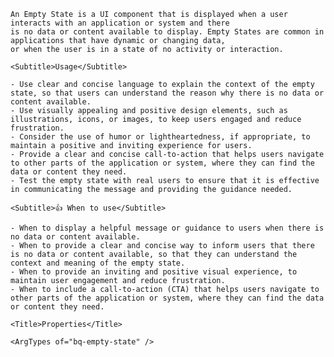 
<div className="bq-doc__wrapper" data-theme="light">
  <div className="bq-doc__container">
    <Title>Empty state</Title>

    An Empty State is a UI component that is displayed when a user interacts with an application or system and there 
    is no data or content available to display. Empty States are common in applications that have dynamic or changing data, 
    or when the user is in a state of no activity or interaction.
    
    <Subtitle>Usage</Subtitle>

    - Use clear and concise language to explain the context of the empty state, so that users can understand the reason why there is no data or content available.
    - Use visually appealing and positive design elements, such as illustrations, icons, or images, to keep users engaged and reduce frustration.
    - Consider the use of humor or lightheartedness, if appropriate, to maintain a positive and inviting experience for users.
    - Provide a clear and concise call-to-action that helps users navigate to other parts of the application or system, where they can find the data or content they need.
    - Test the empty state with real users to ensure that it is effective in communicating the message and providing the guidance needed.

    <Subtitle>👍 When to use</Subtitle>

    - When to display a helpful message or guidance to users when there is no data or content available.
    - When to provide a clear and concise way to inform users that there is no data or content available, so that they can understand the context and meaning of the empty state.
    - When to provide an inviting and positive visual experience, to maintain user engagement and reduce frustration.
    - When to include a call-to-action (CTA) that helps users navigate to other parts of the application or system, where they can find the data or content they need.

    <Title>Properties</Title>

    <ArgTypes of="bq-empty-state" />
  </div>
</div>
